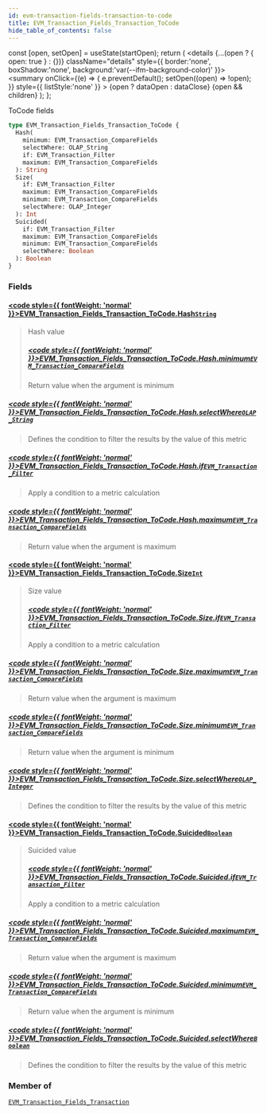 ```yaml
---
id: evm-transaction-fields-transaction-to-code
title: EVM_Transaction_Fields_Transaction_ToCode
hide_table_of_contents: false
---
```







  const [open, setOpen] = useState(startOpen);
  return (
    <details {...(open ? { open: true } : {})} className="details" style={{ border:'none', boxShadow:'none', background:'var(--ifm-background-color)' }}>
      <summary
        onClick={(e) => {
          e.preventDefault();
          setOpen((open) => !open);
        }}
        style={{ listStyle:'none' }}
      >
      {open ? dataOpen : dataClose}
      </summary>
      {open && children}
    </details>
  );
};




ToCode fields


```graphql
type EVM_Transaction_Fields_Transaction_ToCode {
  Hash(
    minimum: EVM_Transaction_CompareFields
    selectWhere: OLAP_String
    if: EVM_Transaction_Filter
    maximum: EVM_Transaction_CompareFields
  ): String
  Size(
    if: EVM_Transaction_Filter
    maximum: EVM_Transaction_CompareFields
    minimum: EVM_Transaction_CompareFields
    selectWhere: OLAP_Integer
  ): Int
  Suicided(
    if: EVM_Transaction_Filter
    maximum: EVM_Transaction_CompareFields
    minimum: EVM_Transaction_CompareFields
    selectWhere: Boolean
  ): Boolean
}
```




### Fields

#### [<code style={{ fontWeight: 'normal' }}>EVM_Transaction_Fields_Transaction_ToCode.<b>Hash</b></code>](#)<Bullet />[`String`](/docs/graphql-reference/scalars/string) <Badge class="secondary" text="scalar"/>
> Hash value
> ##### [<code style={{ fontWeight: 'normal' }}>EVM_Transaction_Fields_Transaction_ToCode.Hash.<b>minimum</b></code>](#)<Bullet />[`EVM_Transaction_CompareFields`](/docs/graphql-reference/enums/evm-transaction-compare-fields) <Badge class="secondary" text="enum"/>
> Return value when the argument is minimum
> 

##### [<code style={{ fontWeight: 'normal' }}>EVM_Transaction_Fields_Transaction_ToCode.Hash.<b>selectWhere</b></code>](#)<Bullet />[`OLAP_String`](/docs/graphql-reference/inputs/olap-string) <Badge class="secondary" text="input"/>
> Defines the condition to filter the results by the value of this metric
> 

##### [<code style={{ fontWeight: 'normal' }}>EVM_Transaction_Fields_Transaction_ToCode.Hash.<b>if</b></code>](#)<Bullet />[`EVM_Transaction_Filter`](/docs/graphql-reference/inputs/evm-transaction-filter) <Badge class="secondary" text="input"/>
> Apply a condition to a metric calculation
> 

##### [<code style={{ fontWeight: 'normal' }}>EVM_Transaction_Fields_Transaction_ToCode.Hash.<b>maximum</b></code>](#)<Bullet />[`EVM_Transaction_CompareFields`](/docs/graphql-reference/enums/evm-transaction-compare-fields) <Badge class="secondary" text="enum"/>
> Return value when the argument is maximum
> 

#### [<code style={{ fontWeight: 'normal' }}>EVM_Transaction_Fields_Transaction_ToCode.<b>Size</b></code>](#)<Bullet />[`Int`](/docs/graphql-reference/scalars/int) <Badge class="secondary" text="scalar"/>
> Size value
> ##### [<code style={{ fontWeight: 'normal' }}>EVM_Transaction_Fields_Transaction_ToCode.Size.<b>if</b></code>](#)<Bullet />[`EVM_Transaction_Filter`](/docs/graphql-reference/inputs/evm-transaction-filter) <Badge class="secondary" text="input"/>
> Apply a condition to a metric calculation
> 

##### [<code style={{ fontWeight: 'normal' }}>EVM_Transaction_Fields_Transaction_ToCode.Size.<b>maximum</b></code>](#)<Bullet />[`EVM_Transaction_CompareFields`](/docs/graphql-reference/enums/evm-transaction-compare-fields) <Badge class="secondary" text="enum"/>
> Return value when the argument is maximum
> 

##### [<code style={{ fontWeight: 'normal' }}>EVM_Transaction_Fields_Transaction_ToCode.Size.<b>minimum</b></code>](#)<Bullet />[`EVM_Transaction_CompareFields`](/docs/graphql-reference/enums/evm-transaction-compare-fields) <Badge class="secondary" text="enum"/>
> Return value when the argument is minimum
> 

##### [<code style={{ fontWeight: 'normal' }}>EVM_Transaction_Fields_Transaction_ToCode.Size.<b>selectWhere</b></code>](#)<Bullet />[`OLAP_Integer`](/docs/graphql-reference/inputs/olap-integer) <Badge class="secondary" text="input"/>
> Defines the condition to filter the results by the value of this metric
> 

#### [<code style={{ fontWeight: 'normal' }}>EVM_Transaction_Fields_Transaction_ToCode.<b>Suicided</b></code>](#)<Bullet />[`Boolean`](/docs/graphql-reference/scalars/boolean) <Badge class="secondary" text="scalar"/>
> Suicided value
> ##### [<code style={{ fontWeight: 'normal' }}>EVM_Transaction_Fields_Transaction_ToCode.Suicided.<b>if</b></code>](#)<Bullet />[`EVM_Transaction_Filter`](/docs/graphql-reference/inputs/evm-transaction-filter) <Badge class="secondary" text="input"/>
> Apply a condition to a metric calculation
> 

##### [<code style={{ fontWeight: 'normal' }}>EVM_Transaction_Fields_Transaction_ToCode.Suicided.<b>maximum</b></code>](#)<Bullet />[`EVM_Transaction_CompareFields`](/docs/graphql-reference/enums/evm-transaction-compare-fields) <Badge class="secondary" text="enum"/>
> Return value when the argument is maximum
> 

##### [<code style={{ fontWeight: 'normal' }}>EVM_Transaction_Fields_Transaction_ToCode.Suicided.<b>minimum</b></code>](#)<Bullet />[`EVM_Transaction_CompareFields`](/docs/graphql-reference/enums/evm-transaction-compare-fields) <Badge class="secondary" text="enum"/>
> Return value when the argument is minimum
> 

##### [<code style={{ fontWeight: 'normal' }}>EVM_Transaction_Fields_Transaction_ToCode.Suicided.<b>selectWhere</b></code>](#)<Bullet />[`Boolean`](/docs/graphql-reference/scalars/boolean) <Badge class="secondary" text="scalar"/>
> Defines the condition to filter the results by the value of this metric
> 



### Member of

[`EVM_Transaction_Fields_Transaction`](/docs/graphql-reference/objects/evm-transaction-fields-transaction)  <Badge class="secondary" text="object"/>

